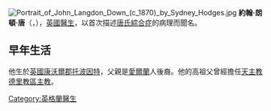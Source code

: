 [[File:Portrait_of_John_Langdon_Down_(c_1870)_by_Sydney_Hodges.jpg|thumbnail]]
'''約翰·朗頓·唐'''（{{lang|en|John Langdon Haydon Down}}，{{bd|1828年|11月18日|1896年|10月7日|catIdx=Down, John Langdon Haydon}}），[[英國|英國]][[醫生|醫生]]，以首次描述[[唐氏綜合症|唐氏綜合症]]的病理而聞名。

== 早年生活 ==
他生於[[英國|英國]][[康沃爾郡|康沃爾郡]][[托波因特|托波因特]]，父親是[[愛爾蘭|愛爾蘭]]人後裔。他的高祖父曾經擔任[[天主教德里教區|天主教德里教區]][[主教|主教]]。

{{Authority control}}
{{英國人物小作品}}
{{Doctor-stub}}

{{DEFAULTSORT:Down, John Langdon Haydon}}
[[Category:英格蘭醫生|Category:英格蘭醫生]]